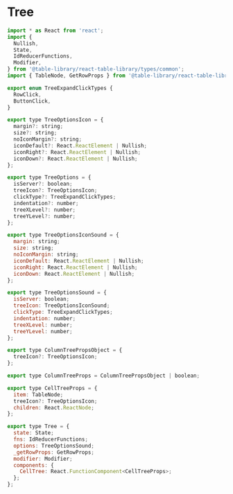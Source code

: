 
<Meta title="Types/Tree" />

# Tree

```javascript
import * as React from 'react';
import {
  Nullish,
  State,
  IdReducerFunctions,
  Modifier,
} from '@table-library/react-table-library/types/common';
import { TableNode, GetRowProps } from '@table-library/react-table-library/types/table';

export enum TreeExpandClickTypes {
  RowClick,
  ButtonClick,
}

export type TreeOptionsIcon = {
  margin?: string;
  size?: string;
  noIconMargin?: string;
  iconDefault?: React.ReactElement | Nullish;
  iconRight?: React.ReactElement | Nullish;
  iconDown?: React.ReactElement | Nullish;
};

export type TreeOptions = {
  isServer?: boolean;
  treeIcon?: TreeOptionsIcon;
  clickType?: TreeExpandClickTypes;
  indentation?: number;
  treeXLevel?: number;
  treeYLevel?: number;
};

export type TreeOptionsIconSound = {
  margin: string;
  size: string;
  noIconMargin: string;
  iconDefault: React.ReactElement | Nullish;
  iconRight: React.ReactElement | Nullish;
  iconDown: React.ReactElement | Nullish;
};

export type TreeOptionsSound = {
  isServer: boolean;
  treeIcon: TreeOptionsIconSound;
  clickType: TreeExpandClickTypes;
  indentation: number;
  treeXLevel: number;
  treeYLevel: number;
};

export type ColumnTreePropsObject = {
  treeIcon?: TreeOptionsIcon;
};

export type ColumnTreeProps = ColumnTreePropsObject | boolean;

export type CellTreeProps = {
  item: TableNode;
  treeIcon?: TreeOptionsIcon;
  children: React.ReactNode;
};

export type Tree = {
  state: State;
  fns: IdReducerFunctions;
  options: TreeOptionsSound;
  _getRowProps: GetRowProps;
  modifier: Modifier;
  components: {
    CellTree: React.FunctionComponent<CellTreeProps>;
  };
};
```